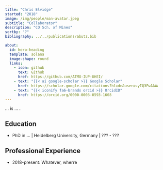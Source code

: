 ---
title: "Chris Elvidge"
started: "2018"
image: /img/people/man-avatar.jpeg
subtitle: "Collaborator"
description: "CO Sch. of Mines"
sortby: "?"
bibliography: ../../publications/abutz.bib

about:
  id: hero-heading
  template: solana
  image-shape: round
  links:
    - icon: github
      text: Github
      href: https://github.com/ATMO-IUP-UHEI/
    - text: "{{< ai google-scholar >}} Google Scholar"
      href: https://scholar.google.com/citations?hl=de&user=syIQ3FwAAAAJ 
    - text: "{{< iconify fa6-brands orcid >}} OrcidID"
      href: https://orcid.org/0000-0003-0593-1608
---

... is ... .

## Education

- [PhD in ...]{.fw-bold} | Heidelberg University, Germany | ??? -  ???


## Professional Experience

- [2018-present:]{.fw-bold} Whatever, wherre
